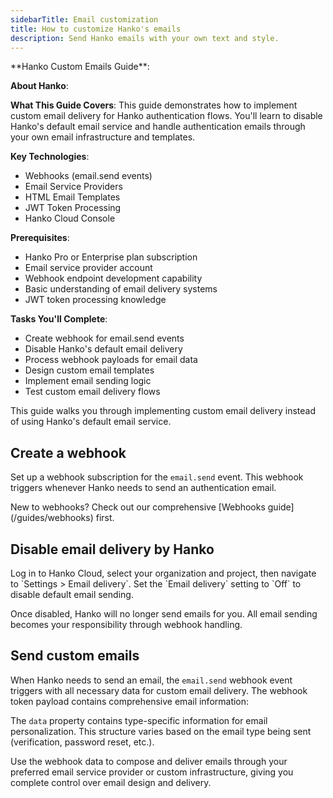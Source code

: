 ```yaml
---
sidebarTitle: Email customization
title: How to customize Hanko's emails
description: Send Hanko emails with your own text and style.
---
```



<div class="hidden">
**Hanko Custom Emails Guide**:

**About Hanko**:
<HankoAbout />

**What This Guide Covers**: This guide demonstrates how to implement custom email delivery for Hanko authentication flows. You'll learn to disable Hanko's default email service and handle authentication emails through your own email infrastructure and templates.

**Key Technologies**: 
- Webhooks (email.send events)
- Email Service Providers
- HTML Email Templates
- JWT Token Processing
- Hanko Cloud Console

**Prerequisites**: 
- Hanko Pro or Enterprise plan subscription
- Email service provider account
- Webhook endpoint development capability
- Basic understanding of email delivery systems
- JWT token processing knowledge

**Tasks You'll Complete**:
- Create webhook for email.send events
- Disable Hanko's default email delivery
- Process webhook payloads for email data
- Design custom email templates
- Implement email sending logic
- Test custom email delivery flows
</div>

This guide walks you through implementing custom email delivery instead of using Hanko's default email service.

## Create a webhook

Set up a webhook subscription for the `email.send` event. This webhook triggers whenever Hanko needs to send an authentication email.

<Note>
  New to webhooks? Check out our comprehensive [Webhooks guide](/guides/webhooks) first.
</Note>

## Disable email delivery by Hanko

<ProFeatureNote/>

<Steps>
    <Step title={"Access email delivery settings"}>
        Log in to Hanko Cloud, select your organization and project, then navigate to `Settings > Email delivery`.
    </Step>
    <Step title={"Disable default email delivery"}>
        Set the `Email delivery` setting to `Off` to disable default email sending.
    </Step>
</Steps>

Once disabled, Hanko will no longer send emails for you. All email sending becomes your responsibility through webhook handling.

## Send custom emails

When Hanko needs to send an email, the `email.send` webhook event triggers with all necessary data for custom email delivery. The webhook token payload contains comprehensive email information:


<AccordionGroup>
    <Accordion title={"'email.send' token payload example"} defaultOpen={true}>
        <WebhookEmailSendExample/>
    </Accordion>
    <Accordion title={"'email.send' token payload properties"}>
        <WebhookEmailSendProperties/>
    </Accordion>
</AccordionGroup>

The `data` property contains type-specific information for email personalization. This structure varies based on the email type being sent (verification, password reset, etc.).

Use the webhook data to compose and deliver emails through your preferred email service provider or custom infrastructure, giving you complete control over email design and delivery.

